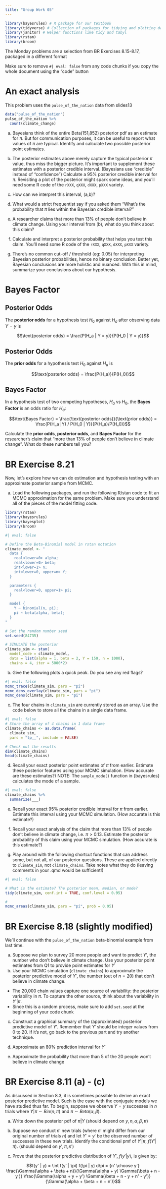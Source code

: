 ```yaml
---
title: "Group Work 05"
---
```


```r
library(bayesrules) # R package for our textbook
library(tidyverse) # Collection of packages for tidying and plotting data
library(janitor) # Helper functions like tidy and tabyl
library(rstan)
library(broom)

```


::: callout-note
The Monday problems are a selection from BR Exercises 8.15-8.17, packaged in a different format
:::


::: callout-note
Make sure to remove `#| eval: false` from any code chunks if you copy the whole document using the "code" button
:::

# An exact analysis

This problem uses the `pulse_of_the_nation` data from slides13

```r
data("pulse_of_the_nation")
pulse_of_the_nation %>%
  count(climate_change)
```

(a) Bayesians think of the entire Beta(151,852) posterior pdf as an estimate for $\pi$. But for communication purposes, it can be useful to report what values of $\pi$ are typical. Identify and calculate two possible posterior point estimates. 

(b) The posterior estimates above merely capture the typical posterior $\pi$ value, thus miss the bigger picture. It’s important to supplement these estimates with a posterior credible interval. (Bayesians use "credible" instead of "confidence") Calculate a 95% posterior credible interval for $\pi$. Revisiting a plot of the posterior might spark some ideas, and you'll need some R code of the `rXXX`, `qXXX`, `dXXX`, `pXXX` variety. 

(c) How can we interpret this interval, (a,b)?

(d) What would a strict frequentist say if you asked them "What’s the probability that  $\pi$ lies within the Bayesian credible interval?"

(e) A researcher claims that more than 13% of people don’t believe in climate change.  Using your interval from (b), what do you think about this claim?

(f) Calculate and interpret a posterior probability that helps you test this claim. You’ll need some R code of the `rXXX`, `qXXX`, `dXXX`, `pXXX` variety. 

(g) There’s no common cut-off / threshold (eg: 0.05) for interpreting Bayesian posterior probabilities, hence no binary conclusion. Better yet, Bayesian conclusions are more holistic and nuanced. With this in mind, summarize your conclusions about our hypothesis.

# Bayes Factor

::: callout-note
## Posterior Odds

The **posterior odds** for a hypothesis test $H_0$ against $H_a$ after observing data $Y=y$ is

$$\text{posterior odds} = \frac{P(H_a | Y = y)}{P(H_0 | Y = y)}$$
:::

::: callout-note
## Posterior Odds

The **prior odds** for a hypothesis test $H_0$ against $H_a$ is

$$\text{posterior odds} = \frac{P(H_a)}{P(H_0)}$$
:::

::: callout-note
## Bayes Factor

In a hypothesis test of two competing hypotheses, $H_a$ vs $H_0$, the **Bayes Factor** is an odds ratio for $H_a$:

$$\text{Bayes Factor} = \frac{\text{posterior odds}}{\text{prior odds}} = \frac{P(H_a |Y) / P(H_0 | Y)}{P(H_a)/P(H_0)}$$
:::

Calculate the **prior odds**, **posterior odds**, and **Bayes Factor** for the researcher's claim that "more than 13% of people don't believe in climate change". What do these numbers tell you? 

# BR Exercise 8.21 

Now, let's explore how we can do estimation and hypothesis testing with an approximate posterior sample from MCMC.

(a) Load the following packages, and run the following R/stan code to fit an MCMC approximation for the same problem. Make sure you understand all of the pieces of the model fitting code.

```r
library(rstan)
library(bayesrules)
library(bayesplot)
library(broom)
```

```r
#| eval: false

# Define the Beta-Binomial model in rstan notation
climate_model <- "
  data {
    real<lower=0> alpha;
    real<lower=0> beta;
    int<lower=1> n;
    int<lower=0, upper=n> Y;
  }

  parameters {
    real<lower=0, upper=1> pi;
  }

  model {
    Y ~ binomial(n, pi);
    pi ~ beta(alpha, beta);
  }
"

# Set the random number seed
set.seed(84735)

# SIMULATE the posterior
climate_sim <- stan(
  model_code = climate_model, 
  data = list(alpha = 1, beta = 2, Y = 150, n = 1000),
  chains = 4, iter = 5000*2)
```

(b) Give the following plots a quick peak. Do you see any red flags?

```r
#| eval: false
mcmc_trace(climate_sim, pars = "pi")
mcmc_dens_overlay(climate_sim, pars = "pi")
mcmc_dens(climate_sim, pars = "pi")
```

(c) The four chains in `climate_sim` are currently stored as an array. Use the code below to store all the chains in a single data frame. 

```r
#| eval: false
# Store the array of 4 chains in 1 data frame
climate_chains <- as.data.frame(
  climate_sim,
  pars = "lp__", include = FALSE)

# Check out the results
dim(climate_chains)
head(climate_chains)
```

(d) Recall your exact posterior point estimates of  $\pi$ from earlier. Estimate these posterior features using your MCMC simulation. (How accurate are these estimates?) NOTE: The `sample_mode()` function in {bayesrules} calculates the mode of a sample.

```r
#| eval: false
climate_chains %>%
  summarize(___)
```

(e) Recall your exact 95% posterior credible interval for  $\pi$ from earlier. Estimate this interval using your MCMC simulation. (How accurate is this estimate?)

(f) Recall your exact analysis of the claim that more than 13% of people don’t believe in climate change, i.e.  $\pi > 0.13$. Estimate the posterior probability of this claim using your MCMC simulation. (How accurate is this estimate?)

(g) Play around with the following shortcut functions that can address some, but not all, of our posterior questions. These are applied directly to `climate_sim`, not `climate_chains`. Take notes what they do (leaving comments in your .qmd would be sufficient!) 

```r
#| eval: false

# What is the estimate? The posterior mean, median, or mode?
tidy(climate_sim, conf.int = TRUE, conf.level = 0.95)

# 
mcmc_areas(climate_sim, pars = "pi", prob = 0.95)
```

# BR Exercise 8.18 (slightly modified)

We'll continue with the `pulse_of_the_nation` beta-binomial example from last time. 

(a) Suppose we plan to survey 20 more people and want to predict $Y'$, the number who don't believe in climate change. Use your posterior point estimates from Q1 to provide point estimates for $Y'$
(b) Use your MCMC simulation (`climate_chains`) to approximate the posterior predictive model of  $Y'$, the number (out of $n=20$) that don’t believe in climate change. 

::: callout-tip
- The 20,000 chain values capture one source of variability: the posterior variability in $\pi$. To capture the other source, think about the variability in $Y' | \pi$. 
- Since this is a random process, make sure to add `set.seed` at the beginning of your code chunk
:::

(c) Construct a graphical summary of the (approximated) posterior predictive model of $Y'$.  Remember that $Y'$ should be integer values from 0 to 20. If it’s not, go back to the previous part and try another technique.

(d) Approximate an 80% prediction interval for $Y'$

(e) Approximate the probability that more than 5 of the 20 people won't believe in climate change

# BR Exercise 8.11 (a) - (c) 

As discussed in Section 8.3, it is sometimes possible to derive an exact posterior predictive model. Such is the case with the conjugate models we have studied thus far. To begin, suppose we observe  $Y=y$ successes in  $n$ trials where  $Y | \pi \sim Bin(n, \pi)$ and $\pi \sim Beta(\alpha, \beta)$. 

(a) Write down the posterior pdf of $\pi | Y$ (should depend on $y, n, \alpha, \beta, \pi$)

(b) Suppose we conduct  $n'$ new trials (where  $n'$ might differ from our original number of trials  $n$) and let  $Y' = y'$ be the observed number of successes in these new trials. Identify the conditional pmf of  $Y' | \pi$,  $f(Y' | \pi)$. (should depend on $y', \pi, n'$)

(c) Prove that the posterior predictive distribution of $Y'$, $f(y' | y)$, is given by: 

$$f(y' | y) = \int f(y' | \pi) f(\pi | y) d\pi = {n' \choose y'} \frac{\Gamma(\alpha + \beta +  n)}{\Gamma(\alpha + y) \Gamma(\beta + n - y )} \frac{\Gamma(\alpha + y + y') \Gamma(\beta + n - y + n' - y')}{\Gamma(\alpha + \beta + n + n')}$$
